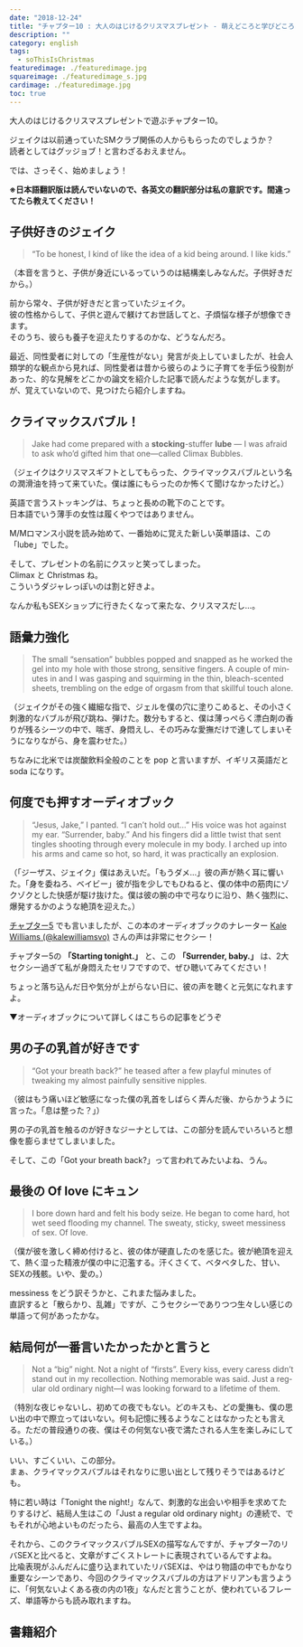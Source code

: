 ```yaml
---
date: "2018-12-24"
title: "チャプター10 : 大人のはじけるクリスマスプレゼント - 萌えどころと学びどころ『So This is Christmas/アドリアン･イングリッシュ(6)』"
description: ""
category: english
tags:
  - soThisIsChristmas
featuredimage: ./featuredimage.jpg
squareimage: ./featuredimage_s.jpg
cardimage: ./featuredimage.jpg
toc: true
---
```



大人のはじけるクリスマスプレゼントで遊ぶチャプター10。

ジェイクは以前通っていたSMクラブ関係の人からもらったのでしょうか？  
読者としてはグッジョブ！と言わざるおえません。

では、さっそく、始めましょう！

<SoThisIsChristmasIndex />

**※日本語翻訳版は読んでいないので、各英文の翻訳部分は私の意訳です。間違ってたら教えてください！**

## 子供好きのジェイク

<Blockquote srcBook="soThisIsChristmas" lang="en" book>
“To be honest, I kind of like the idea of a kid being around. I like kids.”
</Blockquote>

<p className="translation">（本音を言うと、子供が身近にいるっていうのは結構楽しみなんだ。子供好きだから。）</p>

前から常々、子供が好きだと言っていたジェイク。  
彼の性格からして、子供と遊んで躾けてお世話してと、子煩悩な様子が想像できます。  
そのうち、彼らも養子を迎えたりするのかな、どうなんだろ。

最近、同性愛者に対しての「生産性がない」発言が炎上していましたが、社会人類学的な観点から見れば、同性愛者は昔から彼らのように子育てを手伝う役割があった、的な見解をどこかの論文を紹介した記事で読んだような気がします。
が、覚えていないので、見つけたら紹介しますね。

## クライマックスバブル！

<Blockquote srcBook="soThisIsChristmas" lang="en" book>
Jake had come prepared with a <strong>stocking</strong>-stuffer <strong>lube</strong> — I was afraid to ask who’d gifted him that one—called Climax Bubbles.
</Blockquote>

<p className="translation">（ジェイクはクリスマスギフトとしてもらった、クライマックスバブルという名の潤滑油を持って来ていた。僕は誰にもらったのか怖くて聞けなかったけど。）</p>

<Vocabulary en="stocking" ja="靴下" />

英語で言うストッキングは、ちょっと長めの靴下のことです。  
日本語でいう薄手の女性は履くやつではありません。

<Vocabulary en="lube" ja="潤滑油" />

M/Mロマンス小説を読み始めて、一番始めに覚えた新しい英単語は、この「lube」でした。

そして、プレゼントの名前にクスッと笑ってしまった。  
Climax と Christmas ね。  
こういうダジャレっぽいのは割と好きよ。

なんか私もSEXショップに行きたくなって来たな、クリスマスだし…。

## 語彙力強化

<Blockquote srcBook="soThisIsChristmas" lang="en" book>
The small “sensation” bubbles popped and snapped as he worked the gel into my hole with those strong, sensitive fingers. A couple of minutes in and I was gasping and squirming in the thin, bleach-scented sheets, trembling on the edge of orgasm from that skillful touch alone.
</Blockquote>

<p className="translation">（ジェイクがその強く繊細な指で、ジェルを僕の穴に塗りこめると、その小さく刺激的なバブルが飛び跳ね、弾けた。数分もすると、僕は薄っぺらく漂白剤の香りが残るシーツの中で、喘ぎ、身悶えし、その巧みな愛撫だけで達してしまいそうになりながら、身を震わせた。）</p>

<Vocabulary en="pop" ja="飛び出す、破裂する" />

ちなみに北米では炭酸飲料全般のことを pop と言いますが、イギリス英語だと soda になりす。

<Vocabulary en="snap" ja="はじける" />

<Vocabulary en="gasp" ja="あえぐ" />

<Vocabulary en="squirm" ja="身悶えする" />

<Vocabulary en="tremble" ja="身震いする" />

## 何度でも押すオーディオブック

<Blockquote srcBook="soThisIsChristmas" lang="en" book>
“Jesus, Jake,” I panted. “I can’t hold out…” His voice was hot against my ear. “Surrender, baby.” And his fingers did a little twist that sent tingles shooting through every molecule in my body. I arched up into his arms and came so hot, so hard, it was practically an explosion.
</Blockquote>

<p className="translation">（「ジーザス、ジェイク」僕はあえいだ。「もうダメ…」彼の声が熱く耳に響いた。「身を委ねろ、ベイビー」彼が指を少しでもひねると、僕の体中の筋肉にゾクゾクとした快感が駆け抜けた。僕は彼の腕の中で弓なりに沿り、熱く強烈に、爆発するかのような絶頂を迎えた。）</p>

<Vocabulary en="surrender" ja="身を委ねる" />

<Vocabulary en="tingle" ja="うずく、ぞくぞくする" />

<Vocabulary en="practically" ja="= almost, ほとんど" />

[チャプター5](/english/so-this-is-christmas-5/) でも言いましたが、この本のオーディオブックのナレーター [Kale Williams (@kalewilliamsvo)](https://twitter.com/kalewilliamsvo) さんの声は非常にセクシー！

チャプター5の **「Starting tonight.」** と、この **「Surrender, baby.」** は、2大セクシー過ぎて私が身悶えたセリフですので、ぜひ聴いてみてください！

ちょっと落ち込んだ日や気分が上がらない日に、彼の声を聴くと元気になれますよ。

<Amazon
  asin="B07DP5VDT6"
  title="So This is Christmas (The Adrien English Mysteries #6)"
  linkId="695deb8fb82d81c7fb0f584f433d9fb2"
  author="Josh Lanyon"
/>

▼オーディオブックについて詳しくはこちらの記事をどうぞ

<InternalLink slug="/tv-movie/london-spy/" />

## 男の子の乳首が好きです

<Blockquote srcBook="soThisIsChristmas" lang="en" book>
“Got your breath back?” he teased after a few playful minutes of tweaking my almost painfully sensitive nipples.
</Blockquote>

<p className="translation">（彼はもう痛いほど敏感になった僕の乳首をしばらく弄んだ後、からかうように言った。「息は整った？」）</p>

<Vocabulary en="tweak" ja="ひねる、引っ張る" />

男の子の乳首を触るのが好きなジーナとしては、この部分を読んでいろいろと想像を膨らませてしまいました。

そして、この「Got your breath back?」って言われてみたいよね、うん。

## 最後の Of love にキュン

<Blockquote srcBook="soThisIsChristmas" lang="en" book>
I bore down hard and felt his body seize. He began to come hard, hot wet seed flooding my channel. The sweaty, sticky, sweet messiness of sex. Of love.
</Blockquote>

<p className="translation">（僕が彼を激しく締め付けると、彼の体が硬直したのを感じた。彼が絶頂を迎えて、熱く湿った精液が僕の中に氾濫する。汗くさくて、ベタベタした、甘い、SEXの残骸。いや、愛の。）</p>

<Vocabulary en="bear down" ja="圧迫する、力む" />

<Vocabulary en="seize" ja="急に止まる" />

<Vocabulary en="flood" ja="氾濫する" />

<Vocabulary en="channel" ja="管" />

messiness をどう訳そうかと、これまた悩みました。  
直訳すると「散らかり、乱雑」ですが、こうセクシーでありつつ生々しい感じの単語って何があったかな。

## 結局何が一番言いたかったかと言うと

<Blockquote srcBook="soThisIsChristmas" lang="en" book>
Not a “big” night. Not a night of “firsts”. Every kiss, every caress didn’t stand out in my recollection. Nothing memorable was said. Just a regular old ordinary night—I was looking forward to a lifetime of them.
</Blockquote>

<p className="translation">（特別な夜じゃないし、初めての夜でもない。どのキスも、どの愛撫も、僕の思い出の中で際立ってはいない。何も記憶に残るようなことはなかったとも言える。ただの普段通りの夜、僕はその何気ない夜で満たされる人生を楽しみにしている。）</p>

いい、すごくいい、この部分。  
まぁ、クライマックスバブルはそれなりに思い出として残りそうではあるけども。

特に若い時は「Tonight the night!」なんて、刺激的な出会いや相手を求めてたりするけど、結局人生はこの「Just a regular old ordinary night」の連続で、でもそれが心地よいものだったら、最高の人生ですよね。

それから、このクライマックスバブルSEXの描写なんですが、チャプター7のリバSEXと比べると、文章がすごくストレートに表現されているんですよね。  
比喩表現がふんだんに盛り込まれていたリバSEXは、やはり物語の中でもかなり重要なシーンであり、今回のクライマックスバブルの方はアドリアンも言うように、「何気ないよくある夜の内の1夜」なんだと言うことが、使われているフレーズ、単語等からも読み取れますね。

## 書籍紹介

<Amazon book="soThisIsChristmas" />

<SoThisIsChristmasIndex open />
